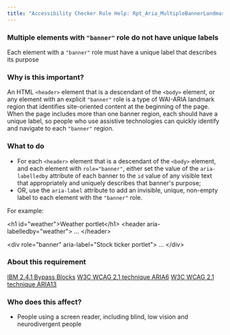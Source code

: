 ```yaml
---
title: "Accessibility Checker Rule Help: Rpt_Aria_MultipleBannerLandmarks_Implicit"
---
```


<div className="toolHelp">
<Row>
<Column colLg={16} colMd={8} colSm={4} className="toolHead">

### Multiple elements with `"banner"` role do not have unique labels

<div id="locLevel"></div>

Each element with a `"banner"` role must have a unique label that describes its purpose

</Column>
</Row>
<Row>
<Column colLg={11} colMd={5} colSm={4} className="toolMain">

### Why is this important?

An HTML `<header>` element that is a descendant of the `<body>` element, or any element with an explicit `"banner"` role is a type of WAI-ARIA landmark region that identifies site-oriented content at the beginning of the page. When the page includes more than one banner region, each should have a unique label, so people who use assistive technologies can quickly identify and navigate to each `"banner"` region.

<div id="locSnippet"></div>

### What to do

* For each `<header>` element that is a descendant of the `<body>` element, and each element with `role="banner"`, either set the value of the `aria-labelledby` attribute of each banner to the `id` value of any visible text that appropriately and uniquely describes that banner's purpose;
* OR, use the `aria-label` attribute to add an invisible, unique, non-empty label to each element with the `"banner"` role.

For example:

<CodeSnippet type="multi" light={true}>&lt;h1 id="weather"&gt;Weather portlet&lt;/h1&gt;
&lt;header aria-labelledby="weather"&gt;
   ...
&lt;/header&gt;
    
&lt;div role="banner" aria-label="Stock ticker portlet"&gt;
   ...
&lt;/div&gt;</CodeSnippet>

</Column>
<Column colLg={5} colMd={3} colSm={4} className="toolLeft">

### About this requirement

[IBM 2.4.1 Bypass Blocks](https://www.ibm.com/able/requirements/requirements/#2_4_1)
[W3C WCAG 2.1 technique ARIA6](https://www.w3.org/WAI/WCAG21/Techniques/aria/ARIA6)
[W3C WCAG 2.1 technique ARIA13](https://www.w3.org/WAI/WCAG21/Techniques/aria/ARIA13)

### Who does this affect?

* People using a screen reader, including blind, low vision and neurodivergent people

</Column>
</Row>
</div>

